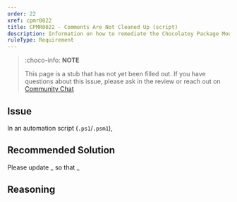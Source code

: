 ```yaml
---
order: 22
xref: cpmr0022
title: CPMR0022 - Comments Are Not Cleaned Up (script)
description: Information on how to remediate the Chocolatey Package Moderation Rule 0022
ruleType: Requirement
---
```


<?! Include "../../../../../shared/package-validator-rule-requirement.txt" /?>

> :choco-info: **NOTE**
>
> This page is a stub that has not yet been filled out. If you have questions about this issue, please ask in the review or reach out on [Community Chat](https://ch0.co/community)

## Issue

In an automation script (`.ps1`/`.psm1`),

## Recommended Solution

Please update _ so that _

## Reasoning
